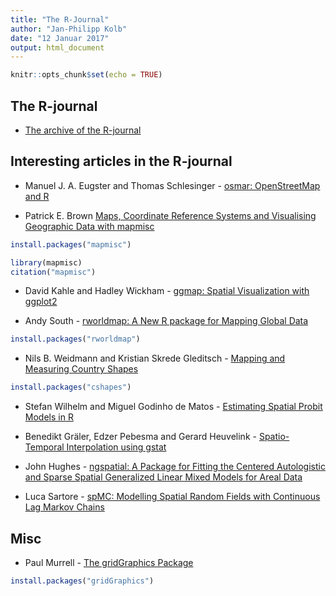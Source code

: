 ```yaml
---
title: "The R-Journal"
author: "Jan-Philipp Kolb"
date: "12 Januar 2017"
output: html_document
---
```


```r
knitr::opts_chunk$set(echo = TRUE)
```

## The R-journal

- [The archive of the R-journal](https://journal.r-project.org/archive/)


## Interesting articles in the R-journal

- Manuel J. A. Eugster and Thomas Schlesinger - [osmar: OpenStreetMap and R](https://journal.r-project.org/archive/2013-1/eugster-schlesinger.pdf)


- Patrick E. Brown [Maps, Coordinate Reference Systems and
Visualising Geographic Data with mapmisc](https://journal.r-project.org/archive/2016-1/brown.pdf)

```r
install.packages("mapmisc")
```

```r
library(mapmisc)
citation("mapmisc")
```

- David Kahle and Hadley Wickham - [ggmap: Spatial Visualization with
ggplot2](https://journal.r-project.org/archive/2013-1/kahle-wickham.pdf)


- Andy South - [rworldmap: A New R package for
Mapping Global Data](https://journal.r-project.org/archive/2011-1/RJournal_2011-1_South.pdf)

```r
install.packages("rworldmap")
```

- Nils B. Weidmann and Kristian Skrede Gleditsch - [Mapping and Measuring Country Shapes](https://journal.r-project.org/archive/2010-1/RJournal_2010-1_Weidmann+Skrede~Gleditsch.pdf)

```r
install.packages("cshapes")
```


- Stefan Wilhelm and Miguel Godinho de Matos - [Estimating Spatial Probit Models in R](https://journal.r-project.org/archive/2013-1/wilhelm-matos.pdf)


- Benedikt Gräler, Edzer Pebesma and Gerard Heuvelink - [Spatio-Temporal Interpolation using gstat](https://journal.r-project.org/archive/2016-1/na-pebesma-heuvelink.pdf)

- John Hughes - [ngspatial: A Package for Fitting the
Centered Autologistic and Sparse Spatial
Generalized Linear Mixed Models for
Areal Data](https://journal.r-project.org/archive/2014-2/hughes.pdf)

- Luca Sartore - [spMC: Modelling Spatial Random Fields
with Continuous Lag Markov Chains](https://journal.r-project.org/archive/2013-2/sartore.pdf)

## Misc

-  Paul Murrell - [The gridGraphics Package](https://journal.r-project.org/archive/2015-1/murrell.pdf)

```r
install.packages("gridGraphics")
```
